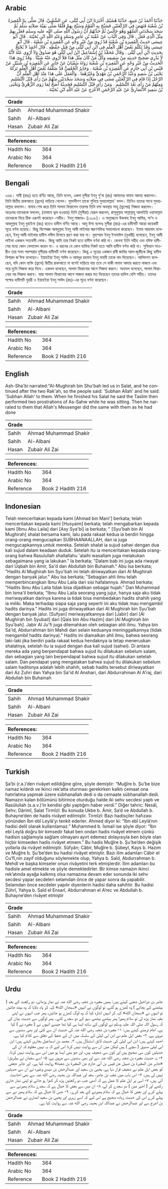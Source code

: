 ## Arabic


<div dir="rtl" lang="ar" style={{fontSize:'larger',backgroundColor:'#f8f9fa',padding:20}}>
حَدَّثَنَا أَحْمَدُ بْنُ مَنِيعٍ، حَدَّثَنَا هُشَيْمٌ، أَخْبَرَنَا ابْنُ أَبِي لَيْلَى، عَنِ الشَّعْبِيِّ، قَالَ صَلَّى بِنَا الْمُغِيرَةُ بْنُ شُعْبَةَ فَنَهَضَ فِي الرَّكْعَتَيْنِ فَسَبَّحَ بِهِ الْقَوْمُ وَسَبَّحَ بِهِمْ فَلَمَّا صَلَّى بَقِيَّةَ صَلاَتِهِ سَلَّمَ ثُمَّ سَجَدَ سَجْدَتَىِ السَّهْوِ وَهُوَ جَالِسٌ ثُمَّ حَدَّثَهُمْ أَنَّ رَسُولَ اللَّهِ صلى الله عليه وسلم فَعَلَ بِهِمْ مِثْلَ الَّذِي فَعَلَ ‏.‏ قَالَ وَفِي الْبَابِ عَنْ عُقْبَةَ بْنِ عَامِرٍ وَسَعْدٍ وَعَبْدِ اللَّهِ ابْنِ بُحَيْنَةَ ‏.‏ قَالَ أَبُو عِيسَى حَدِيثُ الْمُغِيرَةِ بْنِ شُعْبَةَ قَدْ رُوِيَ مِنْ غَيْرِ وَجْهٍ عَنِ الْمُغِيرَةِ بْنِ شُعْبَةَ ‏.‏ قَالَ أَبُو عِيسَى وَقَدْ تَكَلَّمَ بَعْضُ أَهْلِ الْعِلْمِ فِي ابْنِ أَبِي لَيْلَى مِنْ قِبَلِ حِفْظِهِ ‏.‏ قَالَ أَحْمَدُ لاَ يُحْتَجُّ بِحَدِيثِ ابْنِ أَبِي لَيْلَى ‏.‏ وَقَالَ مُحَمَّدُ بْنُ إِسْمَاعِيلَ ابْنُ أَبِي لَيْلَى هُوَ صَدُوقٌ وَلاَ أَرْوِي عَنْهُ لأَنَّهُ لاَ يَدْرِي صَحِيحَ حَدِيثِهِ مِنْ سَقِيمِهِ وَكُلُّ مَنْ كَانَ مِثْلَ هَذَا فَلاَ أَرْوِي عَنْهُ شَيْئًا ‏.‏ وَقَدْ رُوِيَ هَذَا الْحَدِيثُ مِنْ غَيْرِ وَجْهٍ عَنِ الْمُغِيرَةِ بْنِ شُعْبَةَ رَوَاهُ سُفْيَانُ عَنْ جَابِرٍ عَنِ الْمُغِيرَةِ بْنِ شُبَيْلٍ عَنْ قَيْسِ بْنِ أَبِي حَازِمٍ عَنِ الْمُغِيرَةِ بْنِ شُعْبَةَ ‏.‏ وَجَابِرٌ الْجُعْفِيُّ قَدْ ضَعَّفَهُ بَعْضُ أَهْلِ الْعِلْمِ تَرَكَهُ يَحْيَى بْنُ سَعِيدٍ وَعَبْدُ الرَّحْمَنِ بْنُ مَهْدِيٍّ وَغَيْرُهُمَا ‏.‏ وَالْعَمَلُ عَلَى هَذَا عِنْدَ أَهْلِ الْعِلْمِ أَنَّ الرَّجُلَ إِذَا قَامَ فِي الرَّكْعَتَيْنِ مَضَى فِي صَلاَتِهِ وَسَجَدَ سَجْدَتَيْنِ مِنْهُمْ مَنْ رَأَى قَبْلَ التَّسْلِيمِ وَمِنْهُمْ مَنْ رَأَى بَعْدَ التَّسْلِيمِ ‏.‏ وَمَنْ رَأَى قَبْلَ التَّسْلِيمِ فَحَدِيثُهُ أَصَحُّ لِمَا رَوَى الزُّهْرِيُّ وَيَحْيَى بْنُ سَعِيدٍ الأَنْصَارِيُّ عَنْ عَبْدِ الرَّحْمَنِ الأَعْرَجِ عَنْ عَبْدِ اللَّهِ ابْنِ بُحَيْنَةَ ‏.‏
</div>
<div style={{backgroundColor:'#f8f9fa',padding:20, marginBottom: 10}}><table> <thead> <tr> <th>Grade</th> <th></th> </tr> </thead> <tbody> <tr><td>Sahih</td><td>Ahmad Muhammad Shakir</td></tr><tr><td>Sahih</td><td>Al-Albani</td></tr><tr><td>Hasan</td><td>Zubair Ali Zai</td></tr></tbody></table><table> <thead> <tr> <th>References:</th> <th></th> </tr> </thead> <tbody><tr><td>Hadith No</td><td>364</td></tr><tr><td>Arabic No</td><td>364</td></tr><tr><td>Reference</td><td>Book 2 Hadith 216</td></tr></tbody></table></div>

## Bengali


<div dir="ltr" lang="bn" style={{fontSize:'larger',backgroundColor:'#f8f9fa',padding:20}}>
৩৬৪। শাবী (রহঃ) হতে বর্ণিত আছে, তিনি বলেন, একদা মুগীরা ইবনু শু’বা (রাঃ) আমাদের নামায আদায় করালেন। তিনি দ্বিতীয় রাকআতে (ভুলে) দাড়িয়ে গেলেন। মুক্তাদীগণ তাকে শুনিয়ে সুবহানাল্লাহ' বলল। তিনিও তাদের সাথে সুবহানাল্লাহ বললেন। নামায শেষ করে তিনি সালাম ফিরালেন তারপর তিনি বসা অবস্থায় সাহু (ভুলের) সিজদা করলেন। অতঃপর তাদেরকে বললেন, (নামাযে ভুল হওয়ায়) তিনি (মুগীরা) যেরূপ করলেন, রাসূলুল্লাহ সাল্লাল্লাহু আলাইহি ওয়াসাল্লাম তাদেরকে নিয়ে ঠিক এরূপই করেছেন -সহীহ। ইবনু মাজাহ– (১২০৮)। এ অনুচ্ছেদে উকবাহ ইবনু আমির, সা’দ ও আবদুল্লাহ ইবনু বুহাইনা (রাঃ) হতেও হাদীস বর্ণিত আছে। আবু ঈসা বলেনঃ মুগীরা (রাঃ)-এর হাদীসটি আরো কয়েকটি সূত্রে বর্ণনা হয়েছে। কিছু বিশেষজ্ঞ আবদুল্লাহ ইবনু আবী লাইলার স্মরণশক্তির সমালোচনা করেছেন। ইমাম আহমাদ বলেছেন, ইবনু আবী লাইলার হাদীস দলীল হিসাবে গ্রহণ করা যায় না। মুহাম্মাদ ইবনু ইসমাঈল (বুখারী) বলেছেন, ইবনু আবী লাইলা একজন সত্যবাদী লোক। কিন্তু আমি তার নিকট হতে হাদীস বর্ণনা করি না। কেননা তিনি সহীহ এবং যঈফ হাদীসের মধ্যে কোন ভেদাভেদ করেন না। এ ধরনের যে কোন ব্যক্তির নিকট হতে আমি হাদীস বর্ণনা করি না। সুফিয়ান সাওরীও তার সনদ পরম্পরায় মুগীরার হাদীসটি বর্ণনা করেছেন। কিন্তু এ সূত্রের একজন রাবী জাবির আল-জুকীকে কিছু হাদীস বিশারদ জ'ঈফ বলেছেন। ইয়াহইয়া ইবনু সাঈদ ও আবদুর রহমান ইবনু মাহদী তাকে বাদ দিয়েছেন। আলিমগণ বলেছেন, যদি কোন ব্যক্তি (ভুলে) দ্বিতীয় রাকআতে না বসেই দাড়িয়ে যায় তবে সে বাকী নামায আদায় করতে থাকবে এবং পরে দুটো সিজদা করে নিবে। একদল বলেছেন, সালাম ফিরানোর আগে সিজদা করবে। অন্যদল বলেছেন, সালাম ফিরানোর পর সিজদা করবে। যারা সালাম ফিরানোর আগে সাজদা করার মত দিয়েছেন তাদের হাদিস বেশি সহীহ। তাদের পক্ষের হাদীসটি যুহরী ও ইয়াহইয়া ইবনু সাঈদ (রাঃ)-এর সূত্রে বর্ণনা করেছেন।
</div>
<div style={{backgroundColor:'#f8f9fa',padding:20, marginBottom: 10}}><table> <thead> <tr> <th>Grade</th> <th></th> </tr> </thead> <tbody> <tr><td>Sahih</td><td>Ahmad Muhammad Shakir</td></tr><tr><td>Sahih</td><td>Al-Albani</td></tr><tr><td>Hasan</td><td>Zubair Ali Zai</td></tr></tbody></table><table> <thead> <tr> <th>References:</th> <th></th> </tr> </thead> <tbody><tr><td>Hadith No</td><td>364</td></tr><tr><td>Arabic No</td><td>364</td></tr><tr><td>Reference</td><td>Book 2 Hadith 216</td></tr></tbody></table></div>

## English


<div dir="ltr" lang="en" style={{fontSize:'larger',backgroundColor:'#f8f9fa',padding:20}}>
Ash-Sha'bi narrated:"Al-Mughirah bin Shu'bah led us in Salat, and he continued after the two Rak'ah, so the people said: 'Subhan Allah' and he said: 'Subhan Allah' to them. When he finished his Salat he said the Taslim then performed two prostrations of As-Sahw while he was sitting. Then he narrated to them that Allah's Messenger did the same with them as he had done
</div>
<div style={{backgroundColor:'#f8f9fa',padding:20, marginBottom: 10}}><table> <thead> <tr> <th>Grade</th> <th></th> </tr> </thead> <tbody> <tr><td>Sahih</td><td>Ahmad Muhammad Shakir</td></tr><tr><td>Sahih</td><td>Al-Albani</td></tr><tr><td>Hasan</td><td>Zubair Ali Zai</td></tr></tbody></table><table> <thead> <tr> <th>References:</th> <th></th> </tr> </thead> <tbody><tr><td>Hadith No</td><td>364</td></tr><tr><td>Arabic No</td><td>364</td></tr><tr><td>Reference</td><td>Book 2 Hadith 216</td></tr></tbody></table></div>

## Indonesian


<div dir="ltr" lang="id" style={{fontSize:'larger',backgroundColor:'#f8f9fa',padding:20}}>
Telah menceritakan kepada kami [Ahmad bin Mani'] berkata; telah menceritakan kepada kami [Husyaim] berkata; telah mengabarkan kepada kami [Ibnu Abu Laila] dari [Asy Sya'bi] ia berkata; " [Syu'bah bin Al Mughirah] shalat bersama kami, lalu pada rakaat kedua ia berdiri hingga orang-orang mengucapkan SUBHAANAALLAH, dan ia juga mengucapkannya untuk mereka. Setelah shalat ia sujud sahwi dengan dua kali sujud dalam keadaan duduk. Setelah itu ia menceritakan kepada orang-orang bahwa Rasulullah shallallahu 'alaihi wasallam juga melakukan sebagaimana yang ia lakukan." Ia berkata; "Dalam bab ini juga ada riwayat dari Uqbah bin Amir, Sa'd dan Abdullah bin Buhainah." Abu Isa berkata; "Hadits Al Mughirah bin Syu'bah ini telah diriwayatkan dari Al Mughirah dengan banyak jalur." Abu Isa berkata; "Sebagian ahli ilmu telah memperbincangkan Ibnu Abu Laila dari sisi hafalannya. Ahmad berkata; "Hadits Ibnu Abu Laila tidak bisa dijadikan sebagai hujah." Dan Muhammad bin Isma'il berkata; "Ibnu Abu Laila seorang yang jujur, hanya saja aku tidak meriwayatkan darinya karena ia tidak bisa membedakan hadits shahih yang ia miliki. Maka terhadap siapa saja yang seperti ini aku tidak mau mengambil hadits darinya." Hadits ini juga diriwayatkan dari Al Mughirah bin Syu'bah dengan banyak jalur. [Sufyan] meriwayatkannya dari [Jabir] dari [Al Mughirah bin Syubail] dari [Qais bin Abu Hazim] dari [Al Mughirah bin Syu'bah]. Jabir Al Ju'fi juga dilemahkan oleh sebagian ahli ilmu. Yahya bin Sa'id, Abdurrahman bin Mahdi dan selain keduanya meninggalkannya (tidak mengambil hadits darinya)." Hadits ini diamalkan ahli ilmu, bahwa seorang laki-laki jika berdiri pada rakaat kedua hendaknya ia tetap meneruskan shalatnya, setelah itu ia sujud dengan dua kali sujud (sahwi). Di antara mereka ada yang berpendapat bahwa sujud itu dilakukan sebelum salam, dan sebagian yang lain berpendapat bahwa sujud itu dilakukan setelah salam. Dan pendapat yang mengatakan bahwa sujud itu dilakukan sebelum salam haditsnya adalah lebih shahih, sebab hadits tersebut diriwayatkan dari Az Zuhri dan Yahya bin Sa'id Al Anshari, dari Abdurrahman Al A'raj, dari Abdullah bin Buhainah
</div>
<div style={{backgroundColor:'#f8f9fa',padding:20, marginBottom: 10}}><table> <thead> <tr> <th>Grade</th> <th></th> </tr> </thead> <tbody> <tr><td>Sahih</td><td>Ahmad Muhammad Shakir</td></tr><tr><td>Sahih</td><td>Al-Albani</td></tr><tr><td>Hasan</td><td>Zubair Ali Zai</td></tr></tbody></table><table> <thead> <tr> <th>References:</th> <th></th> </tr> </thead> <tbody><tr><td>Hadith No</td><td>364</td></tr><tr><td>Arabic No</td><td>364</td></tr><tr><td>Reference</td><td>Book 2 Hadith 216</td></tr></tbody></table></div>

## Turkish


<div dir="ltr" lang="tr" style={{fontSize:'larger',backgroundColor:'#f8f9fa',padding:20}}>
Şa’bi (r.a.)’den rivâyet edildiğine göre, şöyle demiştir: “Muğîre b. Şu’be bize namaz kıldırdı ve ikinci rek’atta oturması gerekirken kalktı cemaat ona hatırlatma yapmak üzere sübhanallah dedi o da cemaate sübhanallah dedi. Namazın kalan bölümünü bitirince oturduğu halde iki sehv secdesi yaptı ve Rasûlullah (s.a.v.)’in kendisi gibi yaptığını haber verdi.” Diğer tahric: Nesâî, Sehv; Dârimî, Salat Tirmîzî: Bu konuda Ukbe b. Âmir, Sa’d ve Abdullah b. Buhayne’den de hadis rivâyet edilmiştir. Tirmîzî: Bazı hadisçiler hafızası yönünden İbn ebî Leylâ’yı tenkit ederler. Ahmed diyor ki: “İbn ebî Leylâ’nın hadisi delil olarak kullanılamaz.” Muhammed b. İsmail ise şöyle diyor: “İbn ebî Leylâ doğru bir kimsedir fakat ben ondan hadis rivâyet etmem çünkü hadisin sağlamıyla sağlam olmayanı ayırt edemez dolayısıyla ben böyle olan hiçbir kimseden hadis rivâyet etmem.” Bu hadis Muğîre b. Şu’be’den değişik yollarla da rivâyet edilmiştir. Sûfyân; Câbir, Muğîre b. Şübeyl, Kays b. Hazım ve Muğîre b. Şu’be’den bu hadisi rivâyet etmiştir. Bazı ilim adamları Câbir el Cu’fî,nin zayıf olduğunu söylemekte olup, Yahya b. Saîd, Abdurrahman b. Mehdî ve başka kimseler onun rivâyetini terk etmişlerdir. İlim adamları bu hadisle amel etmekte ve şöyle demektedirler. Bir kimse namazın ikinci rek’atında ayağa kalkmış olsa namazına devam eder sonunda iki sehv secdesi yapar secdeleri selamdan önce de yapar sonra da yapabilir. Selamdan önce secdeler yapılır diyenlerin hadisi daha sahihtir. Bu hadisi Zührî, Yahya b. Saîd el Ensarî, Abdurrahman el A’rec ve Abdullah b. Buhayne’den rivâyet etmiştir
</div>
<div style={{backgroundColor:'#f8f9fa',padding:20, marginBottom: 10}}><table> <thead> <tr> <th>Grade</th> <th></th> </tr> </thead> <tbody> <tr><td>Sahih</td><td>Ahmad Muhammad Shakir</td></tr><tr><td>Sahih</td><td>Al-Albani</td></tr><tr><td>Hasan</td><td>Zubair Ali Zai</td></tr></tbody></table><table> <thead> <tr> <th>References:</th> <th></th> </tr> </thead> <tbody><tr><td>Hadith No</td><td>364</td></tr><tr><td>Arabic No</td><td>364</td></tr><tr><td>Reference</td><td>Book 2 Hadith 216</td></tr></tbody></table></div>

## Urdu


<div dir="rtl" lang="ur" style={{fontSize:'larger',backgroundColor:'#f8f9fa',padding:20}}>
عامر بن شراخیل شعبی کہتے ہیں: ہمیں مغیرہ بن شعبہ رضی الله عنہ نے نماز پڑھائی، دو رکعت کے بعد ( بیٹھنے کے بجائے ) وہ کھڑے ہو گئے، تو لوگوں نے انہیں «سبحان الله» کہہ کر یاد دلایا کہ وہ بیٹھ جائیں تو انہوں نے «سبحان الله» کہہ کر انہیں اشارہ کیا کہ وہ لوگ کھڑے ہو جائیں، پھر جب انہوں نے اپنی بقیہ نماز پڑھ لی تو سلام پھیرا پھر بیٹھے بیٹھے سہو کے دو سجدے کئے۔ پھر لوگوں سے حدیث بیان کی کہ رسول اللہ صلی اللہ علیہ وسلم نے لوگوں کے ساتھ ایسا ہی کیا تھا جیسے انہوں نے ( مغیرہ نے ) کیا ہے۔ امام ترمذی کہتے ہیں: ۱- مغیرہ بن شعبہ رضی الله عنہ کی حدیث ان سے کئی اور بھی سندوں سے مروی ہے، ۲- بعض اہل علم نے ابن ابی لیلیٰ کے سلسلہ میں ان کے حفظ کے تعلق سے کلام کیا ہے۔ احمد کہتے ہیں: ابن ابی لیلیٰ کی حدیث لائق استدلال ہیں، ۳۔ محمد بن اسماعیل بخاری کہتے ہیں: ابن ابی لیلیٰ صدوق ( سچے ) ہیں لیکن میں ان سے روایت نہیں کرتا اس لیے کہ یہ نہیں معلوم کہ ان کی حدیثیں کون سی صحیح ہیں اور کون سی ضعیف ہیں، اور جو بھی ایسا ہو میں اس سے روایت نہیں کرتا، ۴- یہ حدیث مغیرہ بن شعبہ رضی الله عنہ سے اور بھی سندوں سے مروی ہے، ۵- اسے سفیان نے بطریق: «جابر عن المغيرة بن شبيل عن قيس بن أبي حازم عن المغيرة بن شعبة» روایت کیا ہے۔ اور جابر جعفی کو بعض اہل علم نے ضعیف قرار دیا ہے، یحییٰ بن سعید اور عبدالرحمٰن بن مہدی وغیرہ نے ان سے حدیثیں نہیں لی ہیں، ۶- اس باب میں عقبہ بن عامر، سعد اور عبداللہ بن بحینہ رضی الله عنہ سے بھی احادیث آئی ہیں، ۷- اسی پر اہل علم کا عمل ہے کہ آدمی جب دو رکعتیں پڑھ کر کھڑا ہو جائے تو اپنی نماز جاری رکھے اور ( اخیر میں ) دو سجدے کر لے، ۸- ان میں سے بعض کا خیال ہے کہ سجدے سلام پھیرنے سے پہلے کرے اور بعض کا خیال ہے کہ سلام پھیرنے کے بعد کرے۔ ۹- جس کا خیال ہے کہ سلام پھیر نے سے پہلے کرے اس کی حدیث زیادہ صحیح ہے اس لیے کہ اسے زہری اور یحییٰ بن سعید انصاری نے عبدالرحمٰن بن اعرج سے اور عبدالرحمٰن نے عبداللہ ابن بحینہ رضی الله عنہ سے روایت کیا ہے۔
</div>
<div style={{backgroundColor:'#f8f9fa',padding:20, marginBottom: 10}}><table> <thead> <tr> <th>Grade</th> <th></th> </tr> </thead> <tbody> <tr><td>Sahih</td><td>Ahmad Muhammad Shakir</td></tr><tr><td>Sahih</td><td>Al-Albani</td></tr><tr><td>Hasan</td><td>Zubair Ali Zai</td></tr></tbody></table><table> <thead> <tr> <th>References:</th> <th></th> </tr> </thead> <tbody><tr><td>Hadith No</td><td>364</td></tr><tr><td>Arabic No</td><td>364</td></tr><tr><td>Reference</td><td>Book 2 Hadith 216</td></tr></tbody></table></div>